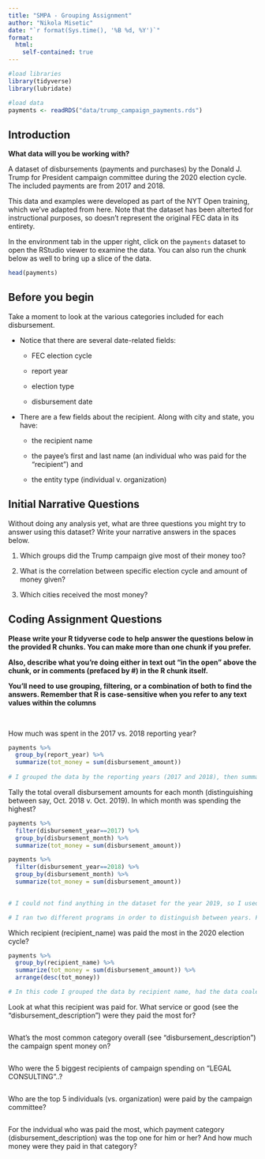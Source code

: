 ```yaml
---
title: "SMPA - Grouping Assignment"
author: "Nikola Misetic"
date: "`r format(Sys.time(), '%B %d, %Y')`"
format:
  html:
    self-contained: true
---
```


```r

#load libraries
library(tidyverse)
library(lubridate)

#load data
payments <- readRDS("data/trump_campaign_payments.rds")

```

## Introduction

**What data will you be working with?**

A dataset of disbursements (payments and purchases) by the Donald J. Trump for President campaign committee during the 2020 election cycle. The included payments are from 2017 and 2018.

This data and examples were developed as part of the NYT Open training, which we've adapted from here. Note that the dataset has been alterted for instructional purposes, so doesn't represent the original FEC data in its entirety.

In the environment tab in the upper right, click on the `payments` dataset to open the RStudio viewer to examine the data. You can also run the chunk below as well to bring up a slice of the data.

```r

head(payments)


```

## Before you begin

Take a moment to look at the various categories included for each disbursement.

-   Notice that there are several date-related fields:

    -   FEC election cycle

    -   report year

    -   election type

    -   disbursement date

-   There are a few fields about the recipient. Along with city and state, you have:

    -   the recipient name

    -   the payee's first and last name (an individual who was paid for the "recipient") and

    -   the entity type (individual v. organization)

## Initial Narrative Questions

Without doing any analysis yet, what are three questions you might try to answer using this dataset? Write your narrative answers in the spaces below.

1.  Which groups did the Trump campaign give most of their money too?

2.  What is the correlation between specific election cycle and amount of money given?

3.  Which cities received the most money?

## Coding Assignment Questions

**Please write your R tidyverse code to help answer the questions below in the provided R chunks. You can make more than one chunk if you prefer.**

**Also, describe what you're doing either in text out "in the open" above the chunk, or in comments (prefaced by #) in the R chunk itself.**

**You'll need to use grouping, filtering, or a combination of both to find the answers. Remember that R is case-sensitive when you refer to any text values within the columns**

<br>

How much was spent in the 2017 vs. 2018 reporting year?

```r

payments %>%
  group_by(report_year) %>% 
  summarize(tot_money = sum(disbursement_amount))
  
# I grouped the data by the reporting years (2017 and 2018), then summarized the data by the total money spent each year. From the chart, we can see that more money we spent in 2018 than 2017

```

Tally the total overall disbursement amounts for each month (distinguishing between say, Oct. 2018 v. Oct. 2019). In which month was spending the highest?

```r

payments %>% 
  filter(disbursement_year==2017) %>% 
  group_by(disbursement_month) %>% 
  summarize(tot_money = sum(disbursement_amount))

payments %>% 
  filter(disbursement_year==2018) %>% 
  group_by(disbursement_month) %>% 
  summarize(tot_money = sum(disbursement_amount))
  

# I could not find anything in the dataset for the year 2019, so I used the years 2017 and 2018

# I ran two different programs in order to distinguish between years. From the two tables, we can conclude that October 2018 was the highest spending month.


```

Which recipient (recipient_name) was paid the most in the 2020 election cycle?

```r

payments %>% 
  group_by(recipient_name) %>% 
  summarize(tot_money = sum(disbursement_amount)) %>%
  arrange(desc(tot_money))

# In this code I grouped the data by recipient name, had the data coalesced, and finally had the data arranged to easily show the most paied recipient. As a result, we can see that American Made Media Consultants LLC is the highest recipient.

```

Look at what this recipient was paid for. What service or good (see the "disbursement_description") were they paid the most for?

```r






```

What's the most common category overall (see "disbursement_description") the campaign spent money on?

```r






```

Who were the 5 biggest recipients of campaign spending on "LEGAL CONSULTING"..?

```r







```


Who are the top 5 individuals (vs. organization) were paid by the campaign committee?

```r







```


For the indvidual who was paid the most, which payment category (disbursement_description) was the top one for him or her? And how much money were they paid in that category?

```r







```
